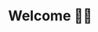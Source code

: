 
# Welcome 👋🏻


[//]: # (# Nextra)

[//]: # ()
[//]: # (**Nextra** is a [Next.js]&#40;https://nextjs.org&#41; based static site generator.)

[//]: # ()
[//]: # (It supports Markdown and React components &#40;[MDX]&#40;/features/mdx&#41;&#41;, automatically generated [sidebar and anchor links]&#40;/get-started#sidebar-and-anchor-links&#41;, file-system based routing, built-in syntax highlighting, image optimization, custom layouts, i18n, and all the features you love about Next.js.)

[//]: # ()
[//]: # (Here's what you will get in 1 minute:)

[//]: # ()
[//]: # (<Bleed>![Nextra Example]&#40;../public/demo.png&#41;</Bleed>)
